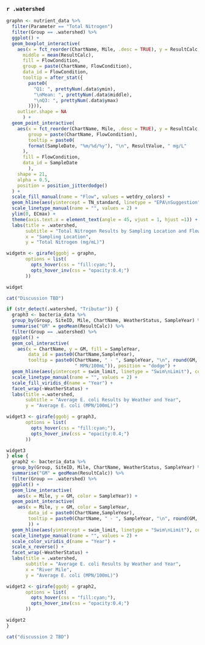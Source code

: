 ### `r .watershed`

```r
graphn <- nutrient_data %>%
  filter(Parameter == "Total Nitrogen")
  filter(Group == .watershed) %>%
  ggplot() +
  geom_boxplot_interactive(
    aes(x = fct_reorder(ChartName, Mile, .desc = TRUE), y = ResultCalc,
      middle = mean(ResultCalc),
      fill = FlowCondition,
      group = paste(ChartName, FlowCondition),
      data_id = FlowCondition,
      tooltip = after_stat({
        paste0(
          "Q1: ", prettyNum(.data$ymin),
          "\nMean: ", prettyNum(.data$middle),
          "\nQ3: ", prettyNum(.data$ymax)
        )})),
    outlier.shape = NA
      ) +
  geom_point_interactive(
    aes(x = fct_reorder(ChartName, Mile, .desc = TRUE), y = ResultCalc,
        group = paste(ChartName, FlowCondition),
        tooltip = paste0(
        format(SampleDate, "%m/%d/%y"), "\n", ResultValue, " mg/L"
      ),
      fill = FlowCondition,
      data_id = SampleDate
        ),
    shape = 21,
    alpha = 0.5,
    position = position_jitterdodge()
  ) +
  scale_fill_manual(name = "Flow", values = wetdry_colors) +
  geom_hline(aes(yintercept = TN_standard, linetype = "EPA\nSuggestion"), color = standardcolor) +
  scale_linetype_manual(name = "", values = 2) +
  ylim(0, ECmax) +
  theme(axis.text.x = element_text(angle = 45, vjust = 1, hjust =1)) +
  labs(title = .watershed,
       subtitle = "Total Nitrogen Results by Sampling Location and Flow",
       x = "Sampling Location",
       y = "Total Nitrogen (mg/mL)")

widgetn <- girafe(ggobj = graphn, 
       options = list(
         opts_hover(css = "fill:cyan;"),
         opts_hover_inv(css = "opacity:0.4;")
       ))

widget

cat("Discussion TBD")

if (str_detect(.watershed, "Tributar")) {
  graph3 <- bacteria_data %>%
  group_by(Group, SiteID, Mile, ChartName, WeatherStatus, SampleYear) %>%
  summarise("GM" = geoMean(ResultCalc)) %>%
  filter(Group == .watershed) %>%
  ggplot() +
  geom_col_interactive(
    aes(x = ChartName, y = GM, fill = SampleYear,
        data_id = paste0(ChartName,SampleYear),
        tooltip = paste0(ChartName, " - ", SampleYear, "\n", round(GM, digits = 2),
                         " MPN/100mL")), position = "dodge") +
  geom_hline(aes(yintercept = swim_limit, linetype = "Swim\nLimit"), color = standardcolor) +
  scale_linetype_manual(name = "", values = 2) +
  scale_fill_viridis_d(name = "Year") +
  facet_wrap(~WeatherStatus) +
  labs(title =.watershed,
       subtitle = "Average E. coli Results by Weather and Year",
       y = "Average E. coli (MPN/100mL)")

widget3 <- girafe(ggobj = graph3, 
       options = list(
         opts_hover(css = "fill:cyan;"),
         opts_hover_inv(css = "opacity:0.4;")
       ))

widget3
} else {
  graph2 <- bacteria_data %>%
  group_by(Group, SiteID, Mile, ChartName, WeatherStatus, SampleYear) %>%
  summarise("GM" = geoMean(ResultCalc)) %>%
  filter(Group == .watershed) %>%
  ggplot() +
  geom_line_interactive(
    aes(x = Mile, y = GM, color = SampleYear)) +
  geom_point_interactive(
    aes(x = Mile, y = GM, color = SampleYear,
        data_id = paste0(ChartName,SampleYear),
        tooltip = paste0(ChartName, " - ", SampleYear, "\n", round(GM, digits = 2), " MPN/100mL")
        )) +
  geom_hline(aes(yintercept = swim_limit, linetype = "Swim\nLimit"), color = standardcolor) +
  scale_linetype_manual(name = "", values = 2) +
  scale_color_viridis_d(name = "Year") +
  scale_x_reverse() +
  facet_wrap(~WeatherStatus) +
  labs(title = .watershed,
       subtitle = "Average E. coli Results by Weather and Year",
       x = "River Mile",
       y = "Average E. coli (MPN/100mL)")

widget2 <- girafe(ggobj = graph2, 
       options = list(
         opts_hover(css = "fill:cyan;"),
         opts_hover_inv(css = "opacity:0.4;")
       ))

widget2
}

cat("discussion 2 TBD")

```